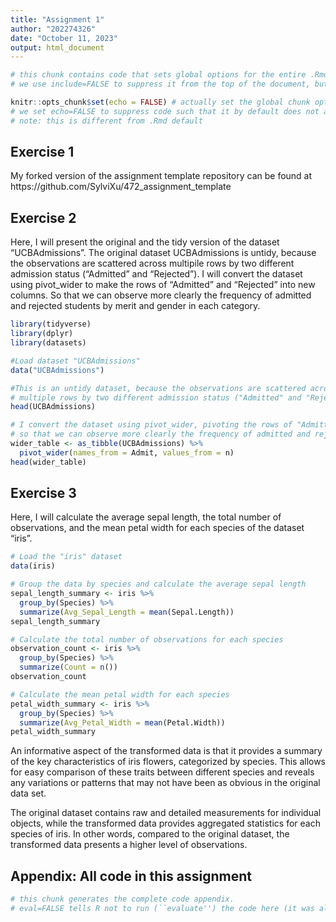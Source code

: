 ```yaml
---
title: "Assignment 1"
author: "202274326"
date: "October 11, 2023"
output: html_document
---
```


```r
# this chunk contains code that sets global options for the entire .Rmd. 
# we use include=FALSE to suppress it from the top of the document, but it will still appear in the appendix. 

knitr::opts_chunk$set(echo = FALSE) # actually set the global chunk options. 
# we set echo=FALSE to suppress code such that it by default does not appear throughout the document. 
# note: this is different from .Rmd default
```

## Exercise 1

My forked version of the assignment template repository can be found at https://github.com/SylviXu/472_assignment_template


## Exercise 2

Here, I will present the original and the tidy version of the dataset "UCBAdmissions".
The original dataset UCBAdmissions is untidy, because the observations are scattered across multipile rows by two different admission status ("Admitted" and "Rejected").
I will convert the dataset using pivot_wider to make the rows of "Admitted" and "Rejected" into new columns. So that we can observe more clearly the frequency of admitted and rejected students by merit and gender in each category.

```r

library(tidyverse)
library(dplyr)
library(datasets)

#Load dataset "UCBAdmissions"
data("UCBAdmissions")

#This is an untidy dataset, because the observations are scattered across 
# multiple rows by two different admission status ("Admitted" and "Rejected").
head(UCBAdmissions)

# I convert the dataset using pivot_wider, pivoting the rows of "Admitted" and "Rejected" into new columns, 
# so that we can observe more clearly the frequency of admitted and rejected students by merit and gender in each category.
wider_table <- as_tibble(UCBAdmissions) %>%
  pivot_wider(names_from = Admit, values_from = n)
head(wider_table)

```

## Exercise 3

Here, I will calculate the average sepal length, the total number of observations, and the mean petal width for each species of the dataset "iris".

```r

# Load the "iris" dataset
data(iris)

# Group the data by species and calculate the average sepal length
sepal_length_summary <- iris %>%
  group_by(Species) %>%
  summarize(Avg_Sepal_Length = mean(Sepal.Length))
sepal_length_summary

# Calculate the total number of observations for each species
observation_count <- iris %>%
  group_by(Species) %>%
  summarize(Count = n())
observation_count

# Calculate the mean petal width for each species
petal_width_summary <- iris %>%
  group_by(Species) %>%
  summarize(Avg_Petal_Width = mean(Petal.Width))
petal_width_summary

```
An informative aspect of the transformed data is that it provides a summary of the key characteristics of iris flowers, categorized by species. This allows for easy comparison of these traits between different species and reveals any variations or patterns that may not have been as obvious in the original data set.

The original dataset contains raw and detailed measurements for individual objects, while the transformed data provides aggregated statistics for each species of iris. In other words, compared to the original dataset, the transformed data presents a higher level of observations. 


## Appendix: All code in this assignment

```r
# this chunk generates the complete code appendix. 
# eval=FALSE tells R not to run (``evaluate'') the code here (it was already run before).
```
